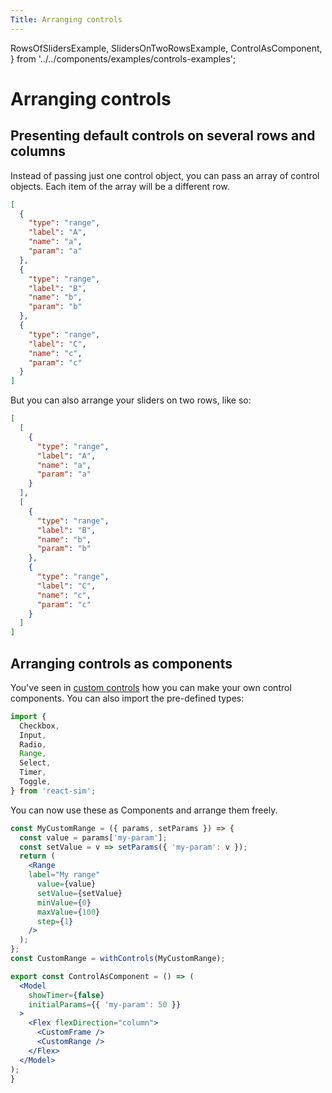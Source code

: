 ```yaml
---
Title: Arranging controls
---
```


  RowsOfSlidersExample,
  SlidersOnTwoRowsExample,
  ControlAsComponent,
} from '../../components/examples/controls-examples';

# Arranging controls

## Presenting default controls on several rows and columns

Instead of passing just one control object, you can pass an array of control objects.
Each item of the array will be a different row.

<RowsOfSlidersExample />

```json
[
  {
    "type": "range",
    "label": "A",
    "name": "a",
    "param": "a"
  },
  {
    "type": "range",
    "label": "B",
    "name": "b",
    "param": "b"
  },
  {
    "type": "range",
    "label": "C",
    "name": "c",
    "param": "c"
  }
]
```

But you can also arrange your sliders on two rows, like so:

<SlidersOnTwoRowsExample />

```json
[
  [
    {
      "type": "range",
      "label": "A",
      "name": "a",
      "param": "a"
    }
  ],
  [
    {
      "type": "range",
      "label": "B",
      "name": "b",
      "param": "b"
    },
    {
      "type": "range",
      "label": "C",
      "name": "c",
      "param": "c"
    }
  ]
]
```

## Arranging controls as components

You've seen in [custom controls](/custom-controls) how you can make your own control components.
You can also import the pre-defined types:

```jsx
import {
  Checkbox,
  Input,
  Radio,
  Range,
  Select,
  Timer,
  Toggle,
} from 'react-sim';
```

You can now use these as Components and arrange them freely.

<ControlAsComponent />

```jsx
const MyCustomRange = ({ params, setParams }) => {
  const value = params['my-param'];
  const setValue = v => setParams({ 'my-param': v });
  return (
    <Range
    label="My range"
      value={value}
      setValue={setValue}
      minValue={0}
      maxValue={100}
      step={1}
    />
  );
};
const CustomRange = withControls(MyCustomRange);

export const ControlAsComponent = () => (
  <Model
    showTimer={false}
    initialParams={{ 'my-param': 50 }}
  >
    <Flex flexDirection="column">
      <CustomFrame />
      <CustomRange />
    </Flex>
  </Model>
);
}
```
